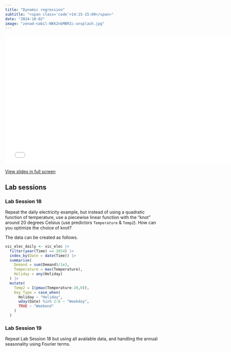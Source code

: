 ```yaml
---
title: "Dynamic regression"
subtitle: "<span class='code'>14:15-15:00</span>"
date: "2024-10-02"
image: "zenad-nabil-NKK2nbMBRIc-unsplash.jpg"
---
```


<!-- Materials will be distributed sooner to the event. -->

```{=html}
<embed src="../../materials/09_dynreg.pdf" type="application/pdf" width="750px" height="420px">
```

[View slides in full screen](../../materials/09_dynreg.pdf)

## Lab sessions

### Lab Session 18

Repeat the daily electricity example, but instead of using a quadratic function of temperature, use a piecewise linear function with the "knot" around 20 degrees Celsius (use predictors `Temperature` & `Temp2`). How can you optimize the choice of knot?

The data can be created as follows.

```r
vic_elec_daily <- vic_elec |>
  filter(year(Time) == 2014) |>
  index_by(Date = date(Time)) |>
  summarise(
    Demand = sum(Demand)/1e3,
    Temperature = max(Temperature),
    Holiday = any(Holiday)
  ) |>
  mutate(
    Temp2 = I(pmax(Temperature-20,0)),
    Day_Type = case_when(
      Holiday ~ "Holiday",
      wday(Date) %in% 2:6 ~ "Weekday",
      TRUE ~ "Weekend"
    )
  )
```

### Lab Session 19

Repeat Lab Session 18 but using all available data, and handling the annual seasonality using Fourier terms.
